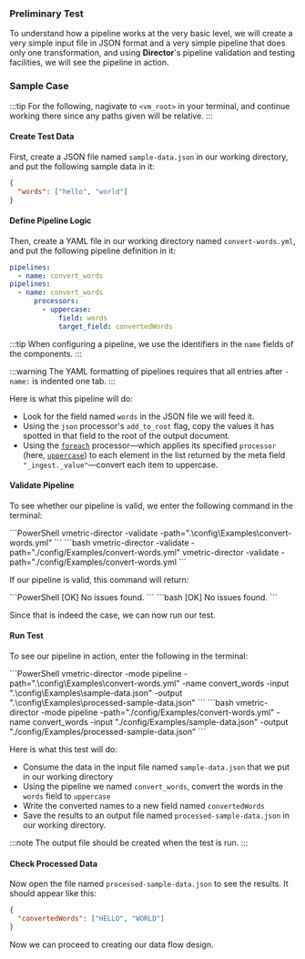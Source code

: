 ### Preliminary Test

To understand how a pipeline works at the very basic level, we will create a very simple input file in JSON format and a very simple pipeline that does only one transformation, and using **Director**'s pipeline validation and testing facilities, we will see the pipeline in action.

### Sample Case

:::tip
For the following, nagivate to `<vm_root>` in your terminal, and continue working there since any paths given will be relative.
:::

#### Create Test Data

First, create a JSON file named `sample-data.json` in our working directory, and put the following sample data in it:

```json
{
  "words": ["hello", "world"]
}
```

#### Define Pipeline Logic

Then, create a YAML file in our working directory named `convert-words.yml`, and put the following pipeline definition in it:

```yaml
pipelines:
  - name: convert_words
pipelines:
  - name: convert_words
      processors:
        - uppercase:
            field: words
            target_field: convertedWords
```

:::tip
When configuring a pipeline, we use the identifiers in the `name` fields of the components.
:::

:::warning
The YAML formatting of pipelines requires that all entries after `- name:` is indented one tab.
:::

Here is what this pipeline will do:

- Look for the field named `words` in the JSON file we will feed it.
- Using the `json` processor's `add_to_root` flag, copy the values it has spotted in that field to the root of the output document.
- Using the [`foreach`](../configuration/pipelines/processors/foreach.mdx) processor&mdash;which applies its specified `processor` (here, [`uppercase`](../configuration/pipelines/processors/uppercase.mdx)) to each element in the list returned by the meta field `"_ingest._value"`&mdash;convert each item to uppercase.

#### Validate Pipeline

To see whether our pipeline is valid, we enter the following command in the terminal:

<Tabs>
  <TabItem value="powershell" label="PowerShell">
    ```PowerShell
    vmetric-director -validate -path=".\config\Examples\convert-words.yml"
    ```
  </TabItem>
  <TabItem value="bash" label="Bash">
    ```bash
    vmetric-director -validate -path="./config/Examples/convert-words.yml"    vmetric-director -validate -path="./config/Examples/convert-words.yml
    ```
  </TabItem>
</Tabs>

If our pipeline is valid, this command will return:

<Tabs>
  <TabItem value="powershell" label="PowerShell">
    ```PowerShell
    [OK] No issues found.
    ```
  </TabItem>
  <TabItem value="bash" label="Bash">
    ```bash
    [OK] No issues found.
    ```
  </TabItem>
</Tabs>

Since that is indeed the case, we can now run our test.

#### Run Test

To see our pipeline in action, enter the following in the terminal:

<Tabs>
  <TabItem value="powershell" label="PowerShell">
    ```PowerShell
    vmetric-director -mode pipeline -path=".\config\Examples\convert-words.yml" -name convert_words -input ".\config\Examples\sample-data.json" -output ".\config\Examples\processed-sample-data.json"
    ```
  </TabItem>
  <TabItem value="bash" label="Bash">
    ```bash
    vmetric-director -mode pipeline -path="./config/Examples/convert-words.yml" -name convert_words -input "./config/Examples/sample-data.json" -output "./config/Examples/processed-sample-data.json"
    ```
  </TabItem>
</Tabs>

Here is what this test will do:

* Consume the data in the input file named `sample-data.json` that we put in our working directory
* Using the pipeline we named `convert_words`, convert the words in the `words` field to `uppercase`
* Write the converted names to a new field named `convertedWords`
* Save the results to an output file named `processed-sample-data.json` in our working directory.

:::note
The output file should be created when the test is run.
:::

#### Check Processed Data

Now open the file named `processed-sample-data.json` to see the results. It should appear like this:

```json
{
  "convertedWords": ["HELLO", "WORLD"]
}
```

Now we can proceed to creating our data flow design.
